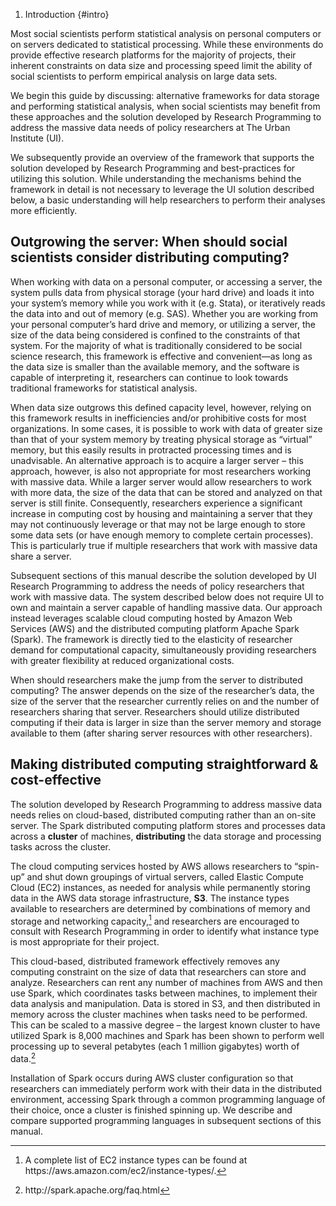 #. Introduction {#intro}

Most social scientists perform statistical analysis on personal computers or on servers dedicated to statistical processing. While these environments do provide effective research platforms for the majority of projects, their inherent constraints on data size and processing speed limit the ability of social scientists to perform empirical analysis on large data sets.


We begin this guide by discussing: alternative frameworks for data storage and performing statistical analysis, when social scientists may benefit from these approaches and the solution developed by Research Programming to address the massive data needs of policy researchers at The Urban Institute (UI).


We subsequently provide an overview of the framework that supports the solution developed by Research Programming and best-practices for utilizing this solution. While understanding the mechanisms behind the framework in detail is not necessary to leverage the UI solution described below, a basic understanding will help researchers to perform their analyses more efficiently.

## Outgrowing the server: When should social scientists consider distributing computing?

When working with data on a personal computer, or accessing a server, the system pulls data from physical storage (your hard drive) and loads it into your system’s memory while you work with it (e.g. Stata), or iteratively reads the data into and out of memory (e.g. SAS). Whether you are working from your personal computer’s hard drive and memory, or utilizing a server, the size of the data being considered is confined to the constraints of that system. For the majority of what is traditionally considered to be social science research, this framework is effective and convenient—as long as the data size is smaller than the available memory, and the software is capable of interpreting it, researchers can continue to look towards traditional frameworks for statistical analysis.


When data size outgrows this defined capacity level, however, relying on this framework results in inefficiencies and/or prohibitive costs for most organizations. In some cases, it is possible to work with data of greater size than that of your system memory by treating physical storage as “virtual” memory, but this easily results in protracted processing times and is unadvisable. An alternative approach is to acquire a larger server – this approach, however, is also not appropriate for most researchers working with massive data. While a larger server would allow researchers to work with more data, the size of the data that can be stored and analyzed on that server is still finite. Consequently, researchers experience a significant increase in computing cost by housing and maintaining a server that they may not continuously leverage or that may not be large enough to store some data sets (or have enough memory to complete certain processes). This is particularly true if multiple researchers that work with massive data share a server.


Subsequent sections of this manual describe the solution developed by UI Research Programming to address the needs of policy researchers that work with massive data. The system described below does not require UI to own and maintain a server capable of handling massive data. Our approach instead leverages scalable cloud computing hosted by Amazon Web Services (AWS) and the distributed computing platform Apache Spark (Spark). The framework is directly tied to the elasticity of researcher demand for computational capacity, simultaneously providing researchers with greater flexibility at reduced organizational costs.


When should researchers make the jump from the server to distributed computing? The answer depends on the size of the researcher’s data, the size of the server that the researcher currently relies on and the number of researchers sharing that server. Researchers should utilize distributed computing if their data is larger in size than the server memory and storage available to them (after sharing server resources with other researchers).


## Making distributed computing straightforward & cost-effective

The solution developed by Research Programming to address massive data needs relies on cloud-based, distributed computing rather than an on-site server. The Spark distributed computing platform stores and processes data across a **cluster** of machines, **distributing** the data storage and processing tasks across the cluster.

The cloud computing services hosted by AWS allows researchers to “spin-up” and shut down groupings of virtual servers, called Elastic Compute Cloud (EC2) instances, as needed for analysis while permanently storing data in the AWS data storage infrastructure, **S3**. The instance types available to researchers are determined by combinations of memory and storage and networking capacity,^[A complete list of EC2 instance types can be found at https://aws.amazon.com/ec2/instance-types/.]  and researchers are encouraged to consult with Research Programming in order to identify what instance type is most appropriate for their project.

This cloud-based, distributed framework effectively removes any computing constraint on the size of data that researchers can store and analyze. Researchers can rent any number of machines from AWS and then use Spark, which coordinates tasks between machines, to implement their data analysis and manipulation. Data is stored in S3, and then distributed in memory across the cluster machines when tasks need to be performed. This can be scaled to a massive degree – the largest known cluster to have utilized Spark is 8,000 machines and Spark has been shown to perform well processing up to several petabytes (each 1 million gigabytes) worth of data.^[http://spark.apache.org/faq.html]

Installation of Spark occurs during AWS cluster configuration so that researchers can immediately perform work with their data in the distributed environment, accessing Spark through a common programming language of their choice, once a cluster is finished spinning up. We describe and compare supported programming languages in subsequent sections of this manual.

